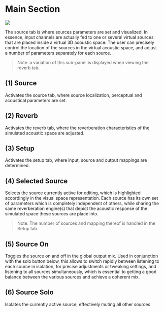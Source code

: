 # Main Section

![](https://media.githubusercontent.com/media/FLUX-SE/doc_images/main/Plugins/ircam-spat/spat_03.jpg)

The source tab is where sources parameters are set and visualized.
In essence, input channels are actually fed to one or several virtual sources that
are placed inside a virtual 3D acoustic space. The user can precisely control the
location of the sources in the virtual acoustic space, and adjust a number of
parameters separately for each source.

> Note: a variation of this sub-panel is displayed when viewing the reverb tab.


## (1) Source
Activates the source tab, where source localization, perceptual and acoustical parameters are set.


## (2) Reverb
Activates the reverb tab, where the reverberation characteristics of the simulated acoustic space are adjusted.


## (3) Setup
Activates the setup tab, where input, source and output mappings are determined.


## (4) Selected Source
Selects the source currently active for editing, which is highlighted accordingly in the visual space representation.
Each source has its own set of parameters which is completely independent of others, while sharing the same reverberation engine(s) that depict the acoustic response of the simulated space these sources are place into.

> Note: The number of sources and mapping thereof is handled in the Setup tab.


## (5) Source On
Toggles the source on and off in the global output mix. Used in conjunction with the solo button below, this allows to switch
rapidly between listening to each source in isolation, for precise adjustments or tweaking settings, and listening to all
sources simultaneously, which is essential to getting a good balance between the various sources and achieve a coherent
mix.


## (6) Source Solo
Isolates the currently active source, effectively muting all other sources.

